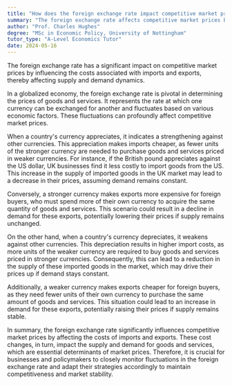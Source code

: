 ```yaml
---
title: "How does the foreign exchange rate impact competitive market prices?"
summary: "The foreign exchange rate affects competitive market prices by altering import and export costs, which in turn influences supply and demand dynamics."
author: "Prof. Charles Hughes"
degree: "MSc in Economic Policy, University of Nottingham"
tutor_type: "A-Level Economics Tutor"
date: 2024-05-16
---
```


The foreign exchange rate has a significant impact on competitive market prices by influencing the costs associated with imports and exports, thereby affecting supply and demand dynamics.

In a globalized economy, the foreign exchange rate is pivotal in determining the prices of goods and services. It represents the rate at which one currency can be exchanged for another and fluctuates based on various economic factors. These fluctuations can profoundly affect competitive market prices.

When a country's currency appreciates, it indicates a strengthening against other currencies. This appreciation makes imports cheaper, as fewer units of the stronger currency are needed to purchase goods and services priced in weaker currencies. For instance, if the British pound appreciates against the US dollar, UK businesses find it less costly to import goods from the US. This increase in the supply of imported goods in the UK market may lead to a decrease in their prices, assuming demand remains constant.

Conversely, a stronger currency makes exports more expensive for foreign buyers, who must spend more of their own currency to acquire the same quantity of goods and services. This scenario could result in a decline in demand for these exports, potentially lowering their prices if supply remains unchanged.

On the other hand, when a country's currency depreciates, it weakens against other currencies. This depreciation results in higher import costs, as more units of the weaker currency are required to buy goods and services priced in stronger currencies. Consequently, this can lead to a reduction in the supply of these imported goods in the market, which may drive their prices up if demand stays constant.

Additionally, a weaker currency makes exports cheaper for foreign buyers, as they need fewer units of their own currency to purchase the same amount of goods and services. This situation could lead to an increase in demand for these exports, potentially raising their prices if supply remains stable.

In summary, the foreign exchange rate significantly influences competitive market prices by affecting the costs of imports and exports. These cost changes, in turn, impact the supply and demand for goods and services, which are essential determinants of market prices. Therefore, it is crucial for businesses and policymakers to closely monitor fluctuations in the foreign exchange rate and adapt their strategies accordingly to maintain competitiveness and market stability.
    